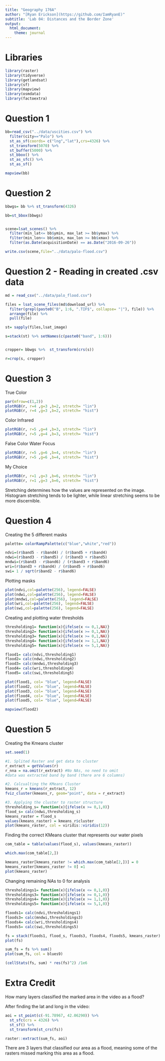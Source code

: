 ```yaml
---
title: "Geography 176A"
author: "[Ryan Erickson](https://github.com/IamRyanE)"
subtitle: 'Lab 04: Distances and the Border Zone'
output:
  html_document:
    theme: journal
---
```


# Libraries
```r
library(raster)
library(tidyverse)
library(getlandsat) 
library(sf) 
library(mapview)
library(osmdata)
library(factoextra)
```
# Question 1
```r
bb=read_csv("../data/uscities.csv") %>%
  filter(city=="Palo") %>%
  st_as_sf(coords= c("lng","lat"),crs=4326) %>%
  st_transform(5070) %>%
  st_buffer(5000) %>%
  st_bbox() %>%
  st_as_sfc() %>%
  st_as_sf()

mapview(bb)
```

# Question 2
```r
bbwgs= bb %>% st_transform(4326)

bb=st_bbox(bbwgs)


scene=lsat_scenes() %>%
  filter(min_lat<= bb$ymin, max_lat >= bb$ymax) %>%
  filter(min_lon<= bb$xmin, max_lon >= bb$xmax) %>%
  filter(as.Date(acquisitionDate) == as.Date("2016-09-26"))

write.csv(scene,file="../data/palo-flood.csv")
```
 

# Question 2 - Reading in created .csv data
```r
md = read_csv("../data/palo_flood.csv")

files = lsat_scene_files(md$download_url) %>% 
  filter(grepl(paste0("B", 1:6, ".TIF$", collapse= "|"), file)) %>% 
  arrange(file) %>% 
  pull(file)

st= sapply(files,lsat_image)

s=stack(st) %>% setNames(c(paste0("band", 1:6)))


cropper= bbwgs %>%  st_transform(crs(s))

r=crop(s, cropper)
```


# Question 3
True Color
```r
par(mfrow=c(1,2))
plotRGB(r, r=4 ,g=3 ,b=2, stretch= "lin")
plotRGB(r, r=4 ,g=3 ,b=2, stretch= "hist")
```

Color Infrared
```r
plotRGB(r, r=5 ,g=4 ,b=3, stretch= "lin")
plotRGB(r, r=5 ,g=4 ,b=3, stretch= "hist")
```

False Color Water Focus
```r
plotRGB(r, r=5 ,g=6 ,b=4, stretch= "lin")
plotRGB(r, r=5 ,g=6 ,b=4, stretch= "hist")
```

My Choice
```r
plotRGB(r, r=1 ,g=3 ,b=6, stretch= "lin")
plotRGB(r, r=1 ,g=3 ,b=6, stretch= "hist")
```

Stretching determines how the values are represented on the image. Histogram stretching tends to be lighter, while linear
stretching seems to be more discernible. 

# Question 4
Creating the 5 different masks
```r
palette= colorRampPalette(c("blue","white","red"))

ndvi=(r$band5 - r$band4) / (r$band5 + r$band4)
ndwi=(r$band3 - r$band5) / (r$band3 + r$band5)
mndwi=(r$band3 - r$band6) / (r$band3 + r$band6)
wri=(r$band3 + r$band4) / (r$band5 + r$band6)
swi= 1 / sqrt(r$band2 - r$band6)
```

Plotting masks
```r
plot(ndvi,col=palette(256), legend=FALSE)
plot(ndwi,col=palette(256), legend=FALSE)
plot(mndwi,col=palette(256), legend=FALSE)
plot(wri,col=palette(256), legend=FALSE)
plot(swi,col=palette(256), legend=FALSE)
```

Creating and plotting water thresholds
```r
thresholding1= function(x){ifelse(x <= 0,1,NA)}
thresholding2= function(x){ifelse(x >= 0,1,NA)}
thresholding3= function(x){ifelse(x >= 0,1,NA)} 
thresholding4= function(x){ifelse(x >= 1,1,NA)}
thresholding5= function(x){ifelse(x <= 5,1,NA)}

flood1= calc(ndvi,thresholding1)
flood2= calc(ndwi,thresholding2)
flood3= calc(mndwi,thresholding3)
flood4= calc(wri,thresholding4)
flood5= calc(swi,thresholding5)

plot(flood1, col= "blue", legend=FALSE)
plot(flood2, col= "blue", legend=FALSE)
plot(flood3, col= "blue", legend=FALSE)
plot(flood4, col= "blue", legend=FALSE)
plot(flood5, col= "blue", legend=FALSE)

mapview(flood2)
```

# Question 5
Creating the Kmeans cluster
```r
set.seed(1)

#1. Splited Raster and get data to cluster
r_extract = getValues(r)
r_nna = na.omit(r_extract) #No NAs, no need to omit
#data was extracted band by band (there are 6 columns)

#2. Calcualting the KMeans Cluster
kmeans_r = kmeans(r_extract, 12)
fviz_cluster(kmeans_r, geom="point", data = r_extract)

#3. Applying the cluster to raster structure
thresholding_s= function(x){ifelse(x >= 0,1,0)}
flood_s= calc(ndwi,thresholding_s)
kmeans_raster = flood_s
values(kmeans_raster) = kmeans_r$cluster
plot(kmeans_raster, col = viridis::viridis(12))
```

Finding the correct KMeans cluster that represents our water pixels
```r
com_table = table(values(flood_s), values(kmeans_raster))

which.max(com_table[2,])

kmeans_raster[kmeans_raster != which.max(com_table[2,])] = 0
kmeans_raster[kmeans_raster != 0] =1
plot(kmeans_raster)
```

Changing remaining NAs to 0 for analysis
```r
thresholdings1= function(x){ifelse(x <= 0,1,0)}
thresholdings3= function(x){ifelse(x >= 0,1,0)} 
thresholdings4= function(x){ifelse(x >= 1,1,0)}
thresholdings5= function(x){ifelse(x <= 5,1,0)}

floods1= calc(ndvi,thresholdings1)
floods3= calc(mndwi,thresholdings3)
floods4= calc(wri,thresholdings4)
floods5= calc(swi,thresholdings5)

fs = stack(floods1, flood_s, floods3, floods4, floods5, kmeans_raster)
plot(fs)

sum_fs = fs %>% sum() 
plot(sum_fs, col = blues9)

(cellStats(fs, sum) * res(fs)^2) /1e6
```
# Extra Credit
How many layers classified the marked area in the video as a flood? 

After finding the lat and long in the video: 
```r
aoi = st_point(c(-91.78967, 42.06290)) %>% 
  st_sfc(crs = 4326) %>% 
  st_sf() %>% 
  st_transform(st_crs(fs))

raster::extract(sum_fs, aoi)
```
There are 3 layers that classified our area as a flood, meaning some of the rasters missed marking this area as a flood.
